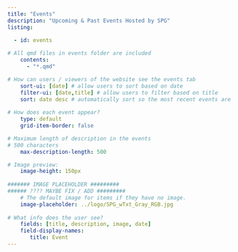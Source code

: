 ```yaml
---
title: "Events"
description: "Upcoming & Past Events Hosted by SPG"
listing:

  - id: events
  
# All qmd files in events folder are included
    contents:
      - "*.qmd"

# How can users / viewers of the website see the events tab    
    sort-ui: [date] # allow users to sort based on date
    filter-ui: [date,title] # allow users to filter based on title
    sort: date desc # automatically sort so the most recent events are up-top
  
# How does each event appear?     
    type: default
    grid-item-border: false

# Maximum length of description in the events 
# 500 characters
    max-description-length: 500

# Image preview:
    image-height: 150px
    
####### IMAGE PLACEHOLDER #########
###### ???? MAYBE FIX / ADD #########
    # The default image for items if they have no image.
    image-placeholder: ../logo/SPG_wTxt_Gray_RGB.jpg
    
# What info does the user see? 
    fields: [title, description, image, date]
    field-display-names:
       title: Event
---
```

